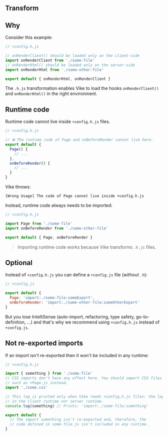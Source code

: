 

## Transform

<HeaderFileIntro />


## Why

Consider this example:

```js
// +config.h.js

// onRenderClient() should be loaded only on the client-side
import onRenderClient from './some-file'
// onRenderHtml() should be loaded only on the server-side
import onRenderHtml from './some-other-file'

export default { onRenderHtml, onRenderClient }
```

The <Link href="#transform">`.h.js` transformation</Link> enables Vike to load the hooks `onRenderClient()` and `onRenderHtml()` in the right environment.


## Runtime code

Runtime code cannot live inside `+config.h.js` files.

```js
// +config.h.js

// ❌ The runtime code of Page and onBeforeRender cannot live here.
export default {
  Page() {
    // ...
  },
  onBeforeRender() {
    // ...
  }
}
```

Vike throws:
```
[Wrong Usage] The code of Page cannot live inside +config.h.js
```

Instead, runtime code always needs to be imported:

```js
// +config.h.js

import Page from './some-file'
import onBeforeRender from './some-other-file'

export default { Page, onBeforeRender }
```

> Importing runtime code works because <Link href="#transform">Vike transforms `.h.js`</Link> files.


## Optional

Instead of `+config.h.js` you can define a `+config.js` file (without `.h`):

```js
// +config.js

export default {
  Page: 'import:./some-file:someExport',
  onBeforeRender: 'import:./some-other-file:someOtherExport'
}
```

But you lose IntelliSense (auto-import, refactoring, type safety, go-to-definition, ...) and that's why we recommend using `+config.h.js` instead of `+config.js`.


## Not re-exported imports

If an import isn't re-exported then it won't be included in any runtime:

```js
// +config.h.js

import { something } from './some-file'
// CSS imports don't have any effect here. You should import CSS files in runtime code
// such as +Page.js instead.
import './some.css'

// This log is printed only when Vike reads +config.h.js files: the log isn't included
// in the client runtime nor server runtime.
console.log(something) // Prints: 'import:./some-file:something'

export default {
  // The import something isn't re-exported and, therefore, the
  // code defined in some-file.js isn't included in any runtime.
}
```
